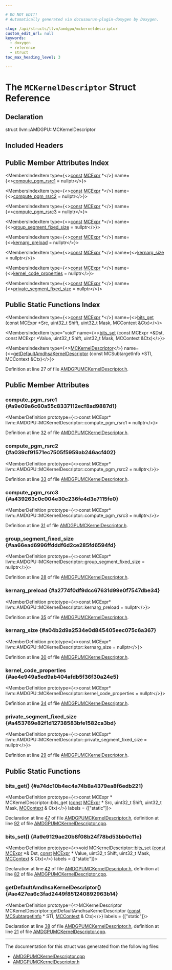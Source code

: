 ```yaml
---

# DO NOT EDIT!
# Automatically generated via docusaurus-plugin-doxygen by Doxygen.

slug: /api/structs/llvm/amdgpu/mckerneldescriptor
custom_edit_url: null
keywords:
  - doxygen
  - reference
  - struct
toc_max_heading_level: 3

---
```





# The `MCKernelDescriptor` Struct Reference

<DoxygenPage pluginConfig={pluginConfig}>



## Declaration

<CodeBlock>struct llvm::AMDGPU::MCKernelDescriptor</CodeBlock>

## Included Headers

<IncludesList>
<IncludesListItem
  filePath="Target/AMDGPU/MCTargetDesc/AMDGPUMCKernelDescriptor.h"
  permalink="/docs/api/files/lib/lib/target/lib/target/amdgpu/lib/target/amdgpu/mctargetdesc/amdgpumckerneldescriptor-h"
  isLocal="true" />
</IncludesList>

## Public Member Attributes Index

<MembersIndex>

<MembersIndexItem
  type={<><a href="/docs/api/files/lib/lib/target/lib/target/aarch64/aarch64promoteconstant-cpp/#a90f8350fecae261c25be85d38b451bff">const</a> <a href="/docs/api/classes/llvm/mcexpr">MCExpr</a> &#42;</>}
  name={<><a href="#a9e09a6c60a55c8337112ecf8ad9887d1">compute&#95;pgm&#95;rsrc1</a> = nullptr</>}>
</MembersIndexItem>

<MembersIndexItem
  type={<><a href="/docs/api/files/lib/lib/target/lib/target/aarch64/aarch64promoteconstant-cpp/#a90f8350fecae261c25be85d38b451bff">const</a> <a href="/docs/api/classes/llvm/mcexpr">MCExpr</a> &#42;</>}
  name={<><a href="#a039cf91571ec7505f5959ab246acf402">compute&#95;pgm&#95;rsrc2</a> = nullptr</>}>
</MembersIndexItem>

<MembersIndexItem
  type={<><a href="/docs/api/files/lib/lib/target/lib/target/aarch64/aarch64promoteconstant-cpp/#a90f8350fecae261c25be85d38b451bff">const</a> <a href="/docs/api/classes/llvm/mcexpr">MCExpr</a> &#42;</>}
  name={<><a href="#a439263c0c004e30c236fe4d3e7115fe0">compute&#95;pgm&#95;rsrc3</a> = nullptr</>}>
</MembersIndexItem>

<MembersIndexItem
  type={<><a href="/docs/api/files/lib/lib/target/lib/target/aarch64/aarch64promoteconstant-cpp/#a90f8350fecae261c25be85d38b451bff">const</a> <a href="/docs/api/classes/llvm/mcexpr">MCExpr</a> &#42;</>}
  name={<><a href="#aa66ead6996ffdddf6d2ce285fd6594fd">group&#95;segment&#95;fixed&#95;size</a> = nullptr</>}>
</MembersIndexItem>

<MembersIndexItem
  type={<><a href="/docs/api/files/lib/lib/target/lib/target/aarch64/aarch64promoteconstant-cpp/#a90f8350fecae261c25be85d38b451bff">const</a> <a href="/docs/api/classes/llvm/mcexpr">MCExpr</a> &#42;</>}
  name={<><a href="#a2774f0df9dcc67631d99e0f7547dbe34">kernarg&#95;preload</a> = nullptr</>}>
</MembersIndexItem>

<MembersIndexItem
  type={<><a href="/docs/api/files/lib/lib/target/lib/target/aarch64/aarch64promoteconstant-cpp/#a90f8350fecae261c25be85d38b451bff">const</a> <a href="/docs/api/classes/llvm/mcexpr">MCExpr</a> &#42;</>}
  name={<><a href="#a04b2d9a2534e0d845405eec075c6a367">kernarg&#95;size</a> = nullptr</>}>
</MembersIndexItem>

<MembersIndexItem
  type={<><a href="/docs/api/files/lib/lib/target/lib/target/aarch64/aarch64promoteconstant-cpp/#a90f8350fecae261c25be85d38b451bff">const</a> <a href="/docs/api/classes/llvm/mcexpr">MCExpr</a> &#42;</>}
  name={<><a href="#ae4e949a5ed9ab404afdb5f36f30a24e5">kernel&#95;code&#95;properties</a> = nullptr</>}>
</MembersIndexItem>

<MembersIndexItem
  type={<><a href="/docs/api/files/lib/lib/target/lib/target/aarch64/aarch64promoteconstant-cpp/#a90f8350fecae261c25be85d38b451bff">const</a> <a href="/docs/api/classes/llvm/mcexpr">MCExpr</a> &#42;</>}
  name={<><a href="#a453769e82f1d12738583bfe1582ca3bd">private&#95;segment&#95;fixed&#95;size</a> = nullptr</>}>
</MembersIndexItem>

</MembersIndex>

## Public Static Functions Index

<MembersIndex>

<MembersIndexItem
  type={<><a href="/docs/api/files/lib/lib/target/lib/target/aarch64/aarch64promoteconstant-cpp/#a90f8350fecae261c25be85d38b451bff">const</a> <a href="/docs/api/classes/llvm/mcexpr">MCExpr</a> &#42;</>}
  name={<><a href="#a74dc10b4ec4a74b8a4379ea8f6edb221">bits&#95;get</a> (const MCExpr &#42;Src, uint32&#95;t Shift, uint32&#95;t Mask, MCContext &amp;Ctx)</>}>
</MembersIndexItem>

<MembersIndexItem
  type="void"
  name={<><a href="#a9e9129ae20b8f08b24f78bd53bb0c11e">bits&#95;set</a> (const MCExpr &#42;&amp;Dst, const MCExpr &#42;Value, uint32&#95;t Shift, uint32&#95;t Mask, MCContext &amp;Ctx)</>}>
</MembersIndexItem>

<MembersIndexItem
  type={<><a href="/docs/api/structs/llvm/amdgpu/mckerneldescriptor">MCKernelDescriptor</a></>}
  name={<><a href="#ae427ea6c3fad2449f851240892963b14">getDefaultAmdhsaKernelDescriptor</a> (const MCSubtargetInfo &#42;STI, MCContext &amp;Ctx)</>}>
</MembersIndexItem>

</MembersIndex>


Definition at line 27 of file <a href="/docs/api/files/lib/lib/target/lib/target/amdgpu/lib/target/amdgpu/mctargetdesc/amdgpumckerneldescriptor-h">AMDGPUMCKernelDescriptor.h</a>.

<SectionDefinition>

## Public Member Attributes

### compute&#95;pgm&#95;rsrc1 {#a9e09a6c60a55c8337112ecf8ad9887d1}

<MemberDefinition
  prototype={<>const MCExpr&#42; llvm::AMDGPU::MCKernelDescriptor::compute&#95;pgm&#95;rsrc1 = nullptr</>}>

Definition at line <a href="/docs/api/files/lib/lib/target/lib/target/amdgpu/lib/target/amdgpu/mctargetdesc/amdgpumckerneldescriptor-h/#l00032">32</a> of file <a href="/docs/api/files/lib/lib/target/lib/target/amdgpu/lib/target/amdgpu/mctargetdesc/amdgpumckerneldescriptor-h">AMDGPUMCKernelDescriptor.h</a>.
</MemberDefinition>

### compute&#95;pgm&#95;rsrc2 {#a039cf91571ec7505f5959ab246acf402}

<MemberDefinition
  prototype={<>const MCExpr&#42; llvm::AMDGPU::MCKernelDescriptor::compute&#95;pgm&#95;rsrc2 = nullptr</>}>

Definition at line <a href="/docs/api/files/lib/lib/target/lib/target/amdgpu/lib/target/amdgpu/mctargetdesc/amdgpumckerneldescriptor-h/#l00033">33</a> of file <a href="/docs/api/files/lib/lib/target/lib/target/amdgpu/lib/target/amdgpu/mctargetdesc/amdgpumckerneldescriptor-h">AMDGPUMCKernelDescriptor.h</a>.
</MemberDefinition>

### compute&#95;pgm&#95;rsrc3 {#a439263c0c004e30c236fe4d3e7115fe0}

<MemberDefinition
  prototype={<>const MCExpr&#42; llvm::AMDGPU::MCKernelDescriptor::compute&#95;pgm&#95;rsrc3 = nullptr</>}>

Definition at line <a href="/docs/api/files/lib/lib/target/lib/target/amdgpu/lib/target/amdgpu/mctargetdesc/amdgpumckerneldescriptor-h/#l00031">31</a> of file <a href="/docs/api/files/lib/lib/target/lib/target/amdgpu/lib/target/amdgpu/mctargetdesc/amdgpumckerneldescriptor-h">AMDGPUMCKernelDescriptor.h</a>.
</MemberDefinition>

### group&#95;segment&#95;fixed&#95;size {#aa66ead6996ffdddf6d2ce285fd6594fd}

<MemberDefinition
  prototype={<>const MCExpr&#42; llvm::AMDGPU::MCKernelDescriptor::group&#95;segment&#95;fixed&#95;size = nullptr</>}>

Definition at line <a href="/docs/api/files/lib/lib/target/lib/target/amdgpu/lib/target/amdgpu/mctargetdesc/amdgpumckerneldescriptor-h/#l00028">28</a> of file <a href="/docs/api/files/lib/lib/target/lib/target/amdgpu/lib/target/amdgpu/mctargetdesc/amdgpumckerneldescriptor-h">AMDGPUMCKernelDescriptor.h</a>.
</MemberDefinition>

### kernarg&#95;preload {#a2774f0df9dcc67631d99e0f7547dbe34}

<MemberDefinition
  prototype={<>const MCExpr&#42; llvm::AMDGPU::MCKernelDescriptor::kernarg&#95;preload = nullptr</>}>

Definition at line <a href="/docs/api/files/lib/lib/target/lib/target/amdgpu/lib/target/amdgpu/mctargetdesc/amdgpumckerneldescriptor-h/#l00035">35</a> of file <a href="/docs/api/files/lib/lib/target/lib/target/amdgpu/lib/target/amdgpu/mctargetdesc/amdgpumckerneldescriptor-h">AMDGPUMCKernelDescriptor.h</a>.
</MemberDefinition>

### kernarg&#95;size {#a04b2d9a2534e0d845405eec075c6a367}

<MemberDefinition
  prototype={<>const MCExpr&#42; llvm::AMDGPU::MCKernelDescriptor::kernarg&#95;size = nullptr</>}>

Definition at line <a href="/docs/api/files/lib/lib/target/lib/target/amdgpu/lib/target/amdgpu/mctargetdesc/amdgpumckerneldescriptor-h/#l00030">30</a> of file <a href="/docs/api/files/lib/lib/target/lib/target/amdgpu/lib/target/amdgpu/mctargetdesc/amdgpumckerneldescriptor-h">AMDGPUMCKernelDescriptor.h</a>.
</MemberDefinition>

### kernel&#95;code&#95;properties {#ae4e949a5ed9ab404afdb5f36f30a24e5}

<MemberDefinition
  prototype={<>const MCExpr&#42; llvm::AMDGPU::MCKernelDescriptor::kernel&#95;code&#95;properties = nullptr</>}>

Definition at line <a href="/docs/api/files/lib/lib/target/lib/target/amdgpu/lib/target/amdgpu/mctargetdesc/amdgpumckerneldescriptor-h/#l00034">34</a> of file <a href="/docs/api/files/lib/lib/target/lib/target/amdgpu/lib/target/amdgpu/mctargetdesc/amdgpumckerneldescriptor-h">AMDGPUMCKernelDescriptor.h</a>.
</MemberDefinition>

### private&#95;segment&#95;fixed&#95;size {#a453769e82f1d12738583bfe1582ca3bd}

<MemberDefinition
  prototype={<>const MCExpr&#42; llvm::AMDGPU::MCKernelDescriptor::private&#95;segment&#95;fixed&#95;size = nullptr</>}>

Definition at line <a href="/docs/api/files/lib/lib/target/lib/target/amdgpu/lib/target/amdgpu/mctargetdesc/amdgpumckerneldescriptor-h/#l00029">29</a> of file <a href="/docs/api/files/lib/lib/target/lib/target/amdgpu/lib/target/amdgpu/mctargetdesc/amdgpumckerneldescriptor-h">AMDGPUMCKernelDescriptor.h</a>.
</MemberDefinition>

</SectionDefinition>

<SectionDefinition>

## Public Static Functions

### bits&#95;get() {#a74dc10b4ec4a74b8a4379ea8f6edb221}

<MemberDefinition
  prototype={<>const MCExpr &#42; MCKernelDescriptor::bits&#95;get (<a href="/docs/api/files/lib/lib/target/lib/target/aarch64/aarch64promoteconstant-cpp/#a90f8350fecae261c25be85d38b451bff">const</a> <a href="/docs/api/classes/llvm/mcexpr">MCExpr</a> &#42; Src, uint32&#95;t Shift, uint32&#95;t Mask, <a href="/docs/api/classes/llvm/mccontext">MCContext</a> &amp; Ctx)</>}
  labels = {["static"]}>

Declaration at line <a href="/docs/api/files/lib/lib/target/lib/target/amdgpu/lib/target/amdgpu/mctargetdesc/amdgpumckerneldescriptor-h/#l00047">47</a> of file <a href="/docs/api/files/lib/lib/target/lib/target/amdgpu/lib/target/amdgpu/mctargetdesc/amdgpumckerneldescriptor-h">AMDGPUMCKernelDescriptor.h</a>, definition at line <a href="/docs/api/files/lib/lib/target/lib/target/amdgpu/lib/target/amdgpu/mctargetdesc/amdgpumckerneldescriptor-cpp/#l00092">92</a> of file <a href="/docs/api/files/lib/lib/target/lib/target/amdgpu/lib/target/amdgpu/mctargetdesc/amdgpumckerneldescriptor-cpp">AMDGPUMCKernelDescriptor.cpp</a>.
</MemberDefinition>

### bits&#95;set() {#a9e9129ae20b8f08b24f78bd53bb0c11e}

<MemberDefinition
  prototype={<>void MCKernelDescriptor::bits&#95;set (<a href="/docs/api/files/lib/lib/target/lib/target/aarch64/aarch64promoteconstant-cpp/#a90f8350fecae261c25be85d38b451bff">const</a> <a href="/docs/api/classes/llvm/mcexpr">MCExpr</a> &#42;&amp; Dst, <a href="/docs/api/files/lib/lib/target/lib/target/aarch64/aarch64promoteconstant-cpp/#a90f8350fecae261c25be85d38b451bff">const</a> <a href="/docs/api/classes/llvm/mcexpr">MCExpr</a> &#42; Value, uint32&#95;t Shift, uint32&#95;t Mask, <a href="/docs/api/classes/llvm/mccontext">MCContext</a> &amp; Ctx)</>}
  labels = {["static"]}>

Declaration at line <a href="/docs/api/files/lib/lib/target/lib/target/amdgpu/lib/target/amdgpu/mctargetdesc/amdgpumckerneldescriptor-h/#l00042">42</a> of file <a href="/docs/api/files/lib/lib/target/lib/target/amdgpu/lib/target/amdgpu/mctargetdesc/amdgpumckerneldescriptor-h">AMDGPUMCKernelDescriptor.h</a>, definition at line <a href="/docs/api/files/lib/lib/target/lib/target/amdgpu/lib/target/amdgpu/mctargetdesc/amdgpumckerneldescriptor-cpp/#l00082">82</a> of file <a href="/docs/api/files/lib/lib/target/lib/target/amdgpu/lib/target/amdgpu/mctargetdesc/amdgpumckerneldescriptor-cpp">AMDGPUMCKernelDescriptor.cpp</a>.
</MemberDefinition>

### getDefaultAmdhsaKernelDescriptor() {#ae427ea6c3fad2449f851240892963b14}

<MemberDefinition
  prototype={<>MCKernelDescriptor MCKernelDescriptor::getDefaultAmdhsaKernelDescriptor (<a href="/docs/api/files/lib/lib/target/lib/target/aarch64/aarch64promoteconstant-cpp/#a90f8350fecae261c25be85d38b451bff">const</a> <a href="/docs/api/classes/llvm/mcsubtargetinfo">MCSubtargetInfo</a> &#42; STI, <a href="/docs/api/classes/llvm/mccontext">MCContext</a> &amp; Ctx)</>}
  labels = {["static"]}>

Declaration at line <a href="/docs/api/files/lib/lib/target/lib/target/amdgpu/lib/target/amdgpu/mctargetdesc/amdgpumckerneldescriptor-h/#l00038">38</a> of file <a href="/docs/api/files/lib/lib/target/lib/target/amdgpu/lib/target/amdgpu/mctargetdesc/amdgpumckerneldescriptor-h">AMDGPUMCKernelDescriptor.h</a>, definition at line <a href="/docs/api/files/lib/lib/target/lib/target/amdgpu/lib/target/amdgpu/mctargetdesc/amdgpumckerneldescriptor-cpp/#l00021">21</a> of file <a href="/docs/api/files/lib/lib/target/lib/target/amdgpu/lib/target/amdgpu/mctargetdesc/amdgpumckerneldescriptor-cpp">AMDGPUMCKernelDescriptor.cpp</a>.
</MemberDefinition>

</SectionDefinition>

<hr/>

The documentation for this struct was generated from the following files:

<ul>
<li><a href="/docs/api/files/lib/lib/target/lib/target/amdgpu/lib/target/amdgpu/mctargetdesc/amdgpumckerneldescriptor-cpp">AMDGPUMCKernelDescriptor.cpp</a></li>
<li><a href="/docs/api/files/lib/lib/target/lib/target/amdgpu/lib/target/amdgpu/mctargetdesc/amdgpumckerneldescriptor-h">AMDGPUMCKernelDescriptor.h</a></li>
</ul>

</DoxygenPage>
